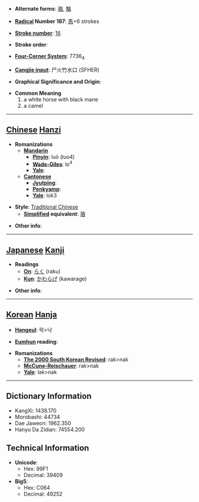 * '''Alternate forms''': [[骆]], [[駱]]

* '''[[Wiktionary:Chinese radical index| Radical]] Number 187''': [[Wiktionary:Chinese radical index 馬|馬]]+6 strokes

* '''[[Wiktionary:Chinese total strokes index|Stroke number]]''': [[Wiktionary:Chinese total strokes index 16|16]]

* '''Stroke order''': 

* '''[[Wiktionary:Chinese four corner index|Four-Corner System]]''': 7736<sub>4</sub>

* '''[[Wiktionary:Chinese Cangjie index|Cangjie input]]''': 尸火竹水口 (SFHER)

* '''Graphical Significance and Origin''': 

* '''Common Meaning'''
*#a white horse with black mane
*# a camel


----

== [[Chinese]] [[Hanzi]] ==

* '''Romanizations'''
** '''[[Mandarin]]'''
*** '''[[Pinyin]]''': luò (luo4)
*** '''[[Wade-Giles]]''': lo<sup>4</sup>
*** '''[[Yale]]''': 
** '''[[Cantonese]]'''
*** '''[[Jyutping]]''':
*** '''[[Penkyamp]]''': 
*** '''[[Yale]]''': lok3

* '''Style''': [[Traditional Chinese]] 
** '''[[Simplified Chinese|Simplified]] equivalent''': [[骆]]

* '''Other info''': 

----

== [[Japanese]] [[Kanji]] ==

* '''Readings'''
** '''[[On]]''': [[らく]] (raku)
** '''[[Kun]]''': [[かわらげ]] (kawarage)

* '''Other info''':  

----

== [[Korean]] [[Hanja]] ==

* '''[[Hangeul]]''': 락>낙

* '''[[Eumhun]] reading''': 

* '''Romanizations'''
** '''[[The 2000 South Korean Revised Romanization|The 2000 South Korean Revised]]''': rak>nak
** '''[[McCune-Reischauer]]''': rak>nak
** '''[[Yale]]''': lak>nak

----

== Dictionary Information ==

* KangXi: 1438.170
* Morobashi: 44734
* Dae Jaweon: 1962.350
* Hanyu Da Zidian: 74554.200

== Technical Information ==

* '''Unicode''':
** Hex: 99F1
** Decimal: 39409
* '''Big5''':
** Hex: C064
** Decimal: 49252